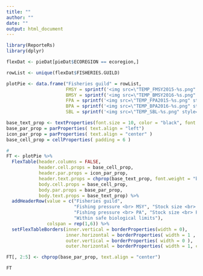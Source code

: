 ```yaml
---
title: ""
author: ""
date: ""
output: html_document
---
```


```r
library(ReporteRs)
library(dplyr)

flexDat <- pieDat[pieDat$ECOREGION == ecoregion,]

rowList <- unique(flexDat$FISHERIES.GUILD)

plotPie <- data.frame("Fisheries guild" = rowList,
                      FMSY = sprintf('<img src=\"TEMP_FMSY2015-%s.png" style=\"width:200px; height:200px;">', rowList),
                      BMSY = sprintf('<img src=\"TEMP_BMSY2016-%s.png" style=\"width:200px; height:200px;">', rowList),
                      FPA = sprintf('<img src=\"TEMP_FPA2015-%s.png" style=\"width:200px; height:200px;">', rowList),
                      BPA = sprintf('<img src=\"TEMP_BPA2016-%s.png" style=\"width:200px; height:200px;">', rowList),
                      SBL = sprintf('<img src=\"TEMP_SBL-%s.png" style=\"width:200px; height:200px;">', rowList))

base_text_prop <- textProperties(font.size = 10, color = "black", font.family = "Calibri")
base_par_prop = parProperties( text.align = "left")
icon_par_prop = parProperties( text.align = "center" )
base_cell_prop = cellProperties( padding = 6 )

# 
FT <- plotPie %>%
  FlexTable(header.columns = FALSE,
            header.cell.props = base_cell_prop,
            header.par.props = icon_par_prop,
            header.text.props = chprop(base_text_prop, font.weight = "bold"),
            body.cell.props = base_cell_prop,
            body.par.props = base_par_prop,
            body.text.props = base_text_prop) %>%
  addHeaderRow(value = c("Fisheries guild", 
                         "Fishing pressure <br> MSY", "Stock size <br> MSY",
                         "Fishing pressure <br> PA", "Stock size <br> PA", 
                         "Within safe biological limits"), 
               colspan = rep(1,6)) %>%
  setFlexTableBorders(inner.vertical = borderProperties(width = 0),
                      inner.horizontal = borderProperties( width = 1 , color = "#DDDDDD"),
                      outer.vertical = borderProperties( width = 0 ),
                      outer.horizontal = borderProperties( width = 1, color = "grey30"))

FT[, 2:5] <- chprop(base_par_prop, text.align = "center")

FT
```
